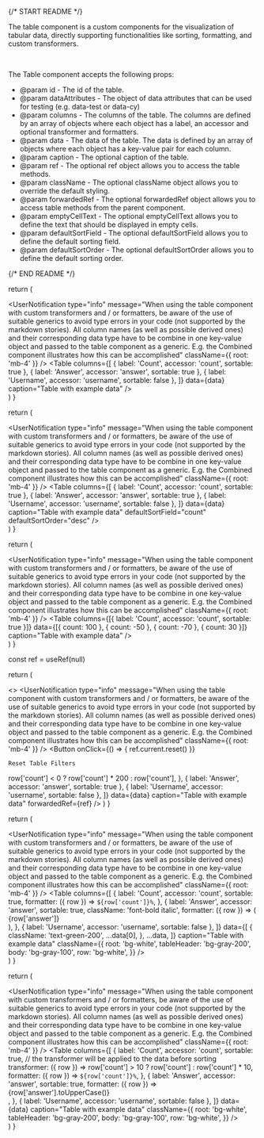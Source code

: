 
{/* START README */}

The table component is a custom components for the visualization of tabular data, directly supporting functionalities like sorting, formatting, and custom transformers.

<br />

The Table component accepts the following props:

- @param id - The id of the table.
- @param dataAttributes - The object of data attributes that can be used for testing (e.g. data-test or data-cy)
- @param columns - The columns of the table. The columns are defined by an array of objects where each object has a label, an accessor and optional transformer and formatters.
- @param data - The data of the table. The data is defined by an array of objects where each object has a key-value pair for each column.
- @param caption - The optional caption of the table.
- @param ref - The optional ref object allows you to access the table methods.
- @param className - The optional className object allows you to override the default styling.
- @param forwardedRef - The optional forwardedRef object allows you to access table methods from the parent component.
- @param emptyCellText - The optional emptyCellText allows you to define the text that should be displayed in empty cells.
- @param defaultSortField - The optional defaultSortField allows you to define the default sorting field.
- @param defaultSortOrder - The optional defaultSortOrder allows you to define the default sorting order.

{/* END README */}

  return (
    <div>
      <UserNotification
        type="info"
        message="When using the table component with custom transformers and / or formatters, be aware of the use of suitable generics to avoid type errors in your code (not supported by the markdown stories). All column names (as well as possible derived ones) and their corresponding data type have to be combine in one key-value object and passed to the table component as a generic. E.g. the Combined component illustrates how this can be accomplished"
        className={{ root: 'mb-4' }}
      />
      <Table
        columns={[
          { label: 'Count', accessor: 'count', sortable: true },
          { label: 'Answer', accessor: 'answer', sortable: true },
          { label: 'Username', accessor: 'username', sortable: false },
        ]}
        data={data}
        caption="Table with example data"
      />
    </div>
  )
}

  return (
    <div>
      <UserNotification
        type="info"
        message="When using the table component with custom transformers and / or formatters, be aware of the use of suitable generics to avoid type errors in your code (not supported by the markdown stories). All column names (as well as possible derived ones) and their corresponding data type have to be combine in one key-value object and passed to the table component as a generic. E.g. the Combined component illustrates how this can be accomplished"
        className={{ root: 'mb-4' }}
      />
      <Table
        columns={[
          { label: 'Count', accessor: 'count', sortable: true },
          { label: 'Answer', accessor: 'answer', sortable: true },
          { label: 'Username', accessor: 'username', sortable: false },
        ]}
        data={data}
        caption="Table with example data"
        defaultSortField="count"
        defaultSortOrder="desc"
      />
    </div>
  )
}

  return (
    <div>
      <UserNotification
        type="info"
        message="When using the table component with custom transformers and / or formatters, be aware of the use of suitable generics to avoid type errors in your code (not supported by the markdown stories). All column names (as well as possible derived ones) and their corresponding data type have to be combine in one key-value object and passed to the table component as a generic. E.g. the Combined component illustrates how this can be accomplished"
        className={{ root: 'mb-4' }}
      />
      <Table
        columns={[{ label: 'Count', accessor: 'count', sortable: true }]}
        data={[{ count: 100 }, { count: -50 }, { count: -70 }, { count: 30 }]}
        caption="Table with example data"
      />
    </div>
  )
}

  const ref = useRef(null)

return (

<>
  <UserNotification
    type="info"
    message="When using the table component with custom transformers and / or formatters, be aware of the use of suitable generics to avoid type errors in your code (not supported by the markdown stories). All column names (as well as possible derived ones) and their corresponding data type have to be combine in one key-value object and passed to the table component as a generic. E.g. the Combined component illustrates how this can be accomplished"
    className={{ root: 'mb-4' }}
  />
  <Button
    onClick={() => {
      ref.current.reset()
    }}
  >
    Reset Table Filters
  </Button>
  <Table
    columns={[
      {
        label: 'Count',
        accessor: 'count',
        sortable: true,
        transformer: ({ row }) =>
          row['count'] < 0 ? row['count'] * 200 : row['count'],
      },
      { label: 'Answer', accessor: 'answer', sortable: true },
      { label: 'Username', accessor: 'username', sortable: false },
    ]}
    data={data}
    caption="Table with example data"
    forwardedRef={ref}
  />
</>
) }

  return (
    <div>
      <UserNotification
        type="info"
        message="When using the table component with custom transformers and / or formatters, be aware of the use of suitable generics to avoid type errors in your code (not supported by the markdown stories). All column names (as well as possible derived ones) and their corresponding data type have to be combine in one key-value object and passed to the table component as a generic. E.g. the Combined component illustrates how this can be accomplished"
        className={{ root: 'mb-4' }}
      />
      <Table
        columns={[
          {
            label: 'Count',
            accessor: 'count',
            sortable: true,
            formatter: ({ row }) => `${row['count']}%`,
          },
          {
            label: 'Answer',
            accessor: 'answer',
            sortable: true,
            className: 'font-bold italic',
            formatter: ({ row }) => (
              <div className="bg-red-300">{row['answer']}</div>
            ),
          },
          { label: 'Username', accessor: 'username', sortable: false },
        ]}
        data={[
          {
            className: 'text-green-200',
            ...data[0],
          },
          ...data,
        ]}
        caption="Table with example data"
        className={{
          root: 'bg-white',
          tableHeader: 'bg-gray-200',
          body: 'bg-gray-100',
          row: 'bg-white',
        }}
      />
    </div>
  )
}

  return (
    <div>
      <UserNotification
        type="info"
        message="When using the table component with custom transformers and / or formatters, be aware of the use of suitable generics to avoid type errors in your code (not supported by the markdown stories). All column names (as well as possible derived ones) and their corresponding data type have to be combine in one key-value object and passed to the table component as a generic. E.g. the Combined component illustrates how this can be accomplished"
        className={{ root: 'mb-4' }}
      />
      <Table
        columns={[
          {
            label: 'Count',
            accessor: 'count',
            sortable: true,
            // the transformer will be applied to the data before sorting
            transformer: ({ row }) =>
              row['count'] > 10 ? row['count'] : row['count'] * 10,
            formatter: ({ row }) => `${row['count']}%`,
          },
          {
            label: 'Answer',
            accessor: 'answer',
            sortable: true,
            formatter: ({ row }) => <div>{row['answer'].toUpperCase()}</div>,
          },
          { label: 'Username', accessor: 'username', sortable: false },
        ]}
        data={data}
        caption="Table with example data"
        className={{
          root: 'bg-white',
          tableHeader: 'bg-gray-200',
          body: 'bg-gray-100',
          row: 'bg-white',
        }}
      />
    </div>
  )
}

